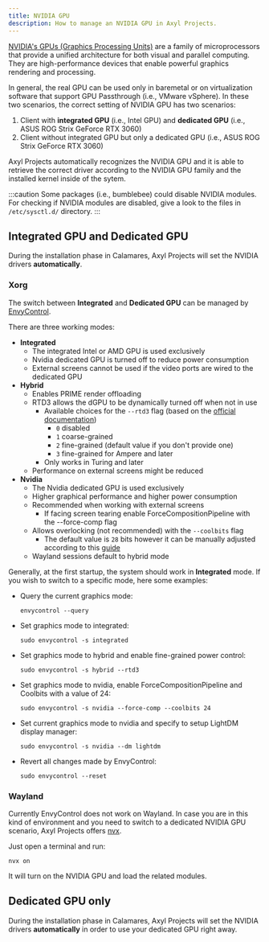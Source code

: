 ```yaml
---
title: NVIDIA GPU
description: How to manage an NVIDIA GPU in Axyl Projects.
---
```


[NVIDIA's GPUs (Graphics Processing Units)](https://www.nvidia.com/en-gb/graphics-cards/) are a family of microprocessors that provide a unified architecture for both visual and parallel computing. They are high-performance devices that enable powerful graphics rendering and processing.

In general, the real GPU can be used only in baremetal or on virtualization software that support GPU Passthrough (i.e., VMware vSphere). In these two scenarios, the correct setting of NVIDIA GPU has two scenarios:
1. Client with **integrated GPU** (i.e., Intel GPU) and **dedicated GPU** (i.e., ASUS ROG Strix GeForce RTX 3060)
2. Client without integrated GPU but only a dedicated GPU (i.e., ASUS ROG Strix GeForce RTX 3060)

Axyl Projects automatically recognizes the NVIDIA GPU and it is able to retrieve the correct driver according to the NVIDIA GPU family and the installed kernel inside of the sytem.

:::caution
Some packages (i.e., bumblebee) could disable NVIDIA modules. For checking if NVIDIA modules are disabled, give a look to the files in `/etc/sysctl.d/` directory.
:::

## Integrated GPU and Dedicated GPU

During the installation phase in Calamares, Axyl Projects will set the NVIDIA drivers **automatically**.

### Xorg

The switch between **Integrated** and **Dedicated GPU** can be managed by [EnvyControl](https://github.com/bayasdev/envycontrol).

There are three working modes:
* **Integrated**
  * The integrated Intel or AMD GPU is used exclusively
  * Nvidia dedicated GPU is turned off to reduce power consumption
  * External screens cannot be used if the video ports are wired to the dedicated GPU
* **Hybrid**
  * Enables PRIME render offloading
  * RTD3 allows the dGPU to be dynamically turned off when not in use
    * Available choices for the `--rtd3` flag (based on the [official documentation](http://us.download.nvidia.com/XFree86/Linux-x86_64/530.30.02/README/dynamicpowermanagement.html))
      * `0` disabled
      * `1` coarse-grained
      * `2` fine-grained (default value if you don't provide one)
      * `3` fine-grained for Ampere and later
    * Only works in Turing and later
  * Performance on external screens might be reduced
* **Nvidia**
  * The Nvidia dedicated GPU is used exclusively
  * Higher graphical performance and higher power consumption
  * Recommended when working with external screens
    * If facing screen tearing enable ForceCompositionPipeline with the --force-comp flag
  * Allows overlocking (not recommended) with the `--coolbits` flag
    * The default value is `28` bits however it can be manually adjusted according to this [guide](https://wiki.archlinux.org/title/NVIDIA/Tips_and_tricks#Overclocking_and_cooling)
  * Wayland sessions default to hybrid mode

Generally, at the first startup, the system should work in **Integrated** mode. If you wish to switch to a specific mode, here some examples:
* Query the current graphics mode:
  ```shell
  envycontrol --query
  ```
* Set graphics mode to integrated:
  ```shell
  sudo envycontrol -s integrated
  ```
* Set graphics mode to hybrid and enable fine-grained power control:
  ```shell
  sudo envycontrol -s hybrid --rtd3
  ```
* Set graphics mode to nvidia, enable ForceCompositionPipeline and Coolbits with a value of 24:
  ```shell
  sudo envycontrol -s nvidia --force-comp --coolbits 24
  ```
* Set current graphics mode to nvidia and specify to setup LightDM display manager:
  ```shell
  sudo envycontrol -s nvidia --dm lightdm
  ```
* Revert all changes made by EnvyControl:
  ```shell
  sudo envycontrol --reset
  ```

### Wayland

Currently EnvyControl does not work on Wayland. In case you are in this kind of environment and you need to switch to a dedicated NVIDIA GPU scenario, Axyl Projects offers [nvx](https://github.com/pedro00dk/nvidia-exec).

Just open a terminal and run:
```shell
nvx on
```
It will turn on the NVIDIA GPU and load the related modules.

## Dedicated GPU only

During the installation phase in Calamares, Axyl Projects will set the NVIDIA drivers **automatically** in order to use your dedicated GPU right away.

<ImageComponent />
